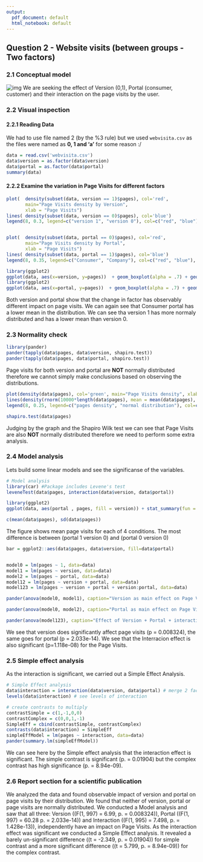 ```yaml
---
output:
  pdf_document: default
  html_notebook: default
---
```


## Question 2 - Website visits (between groups - Two factors)

### 2.1 Conceptual model
![img](C:\Users\bshar\Desktop\Studies\Q3\Sem Data Sci\semimar-data-sci\Coursework-A\Part-2\Ques-2\Q2 conceptual model.jpg)
We are seeking the effect of Version (0,1), Portal (consumer, customer) and their interaction on the page visits by the user.

### 2.2 Visual inspection
#### 2.2.1 Reading Data

We had to use file named 2 (by the %3 rule) but we used ```webvisita.csv``` as the files were named as **0, 1 and 'a'** for some reason  :/

```r
data = read.csv('webvisita.csv')
data$version = as.factor(data$version)
data$portal = as.factor(data$portal)
summary(data)
```

#### 2.2.2 Examine the variation in Page Visits for different factors


```r
plot(  density(subset(data, version == 1)$pages), col='red', 
       main="Page Visits density by Version",
       xlab = "Page Visits")
lines( density(subset(data, version == 0)$pages), col='blue')
legend(8, 0.3, legend=c("version 1", "version 0"), col=c("red", "blue"), lty=1, cex=0.8)


plot(  density(subset(data, portal == 0)$pages), col='red',
       main="Page Visits density by Portal",
       xlab = "Page Visits")
lines( density(subset(data, portal == 1)$pages), col='blue')
legend(8, 0.35, legend=c("Consumer", "Company"), col=c("red", "blue"), lty=1, cex=0.8)
```

```r
library(ggplot2)
ggplot(data, aes(x=version, y=pages))  + geom_boxplot(alpha = .7) + geom_jitter(width = .05, alpha = .2) 
library(ggplot2)
ggplot(data, aes(x=portal, y=pages))  + geom_boxplot(alpha = .7) + geom_jitter(width = .05, alpha = .2) 
```



Both version and portal show that the change in factor has observably different impact on page visits. We can again see that Consumer portal has a lower mean in the distribution. We can see tha version 1 has more normaly distributed and has a lower mean than version 0.

### 2.3 Normality check

```r
library(pander)
pander(tapply(data$pages, data$version, shapiro.test))
pander(tapply(data$pages, data$portal, shapiro.test))
```

Page visits for both version and portal are **NOT** normally distributed therefore we cannot simply make conclusions based on observing the distributions.
```r
plot(density(data$pages), col='green', main="Page Visits density", xlab = "Page Visits")
lines(density(rnorm(10000*length(data$pages), mean = mean(data$pages), sd = sd(data$pages))))
legend(8, 0.25, legend=c("pages density", "normal distribution"), col=c("green", "black"), lty=1, cex=0.8)
```

```r
shapiro.test(data$pages)
```

Judging by the graph and the Shapiro Wilk test we can see that Page Visits are also **NOT** normally distributed therefore we need to perform some extra analysis.


### 2.4 Model analysis

Lets build some linear models and see the significanse of the variables.
```r
# Model analysis
library(car) #Package includes Levene's test 
leveneTest(data$pages, interaction(data$version, data$portal))
```
```r
library(ggplot2)
ggplot(data, aes(portal , pages, fill = version)) + stat_summary(fun = mean, geom = "bar", position="dodge")
```
```r
c(mean(data$pages), sd(data$pages))
```


The figure shows mean page visits for each of 4 conditions. The most difference is between (portal 1 version 0) and (portal 0 version 0)


```r
bar = ggplot2::aes(data$pages, data$version, fill=data$portal)


model0 = lm(pages ~ 1, data=data)
model1 = lm(pages ~ version, data=data)
model2 = lm(pages ~ portal, data=data)
model12 = lm(pages ~ version + portal, data=data)
model123 = lm(pages ~ version + portal + version:portal, data=data)

pander(anova(model0, model1), caption="Version as main effect on Page Visits")
```


```r
pander(anova(model0, model2), caption="Portal as main effect on Page Visits")
```


```r
pander(anova(model123), caption="Effect of Version + Portal + interaction on Page Visits")
```

We see that version does significantly affect page visits (p = 0.008324), the same goes for portal (p = 2.033e-14). We see that the Interracion effect is also significant (p=1.118e-08) for the Page Visits.



### 2.5 Simple effect analysis
As the interaction is significant, we carried out a Simple Effect Analysis.

```r
# Simple Effect analysis
data$interaction = interaction(data$version, data$portal) # merge 2 factors
levels(data$interaction) # see levels of interaction
```


```r
# create contrasts to multiply
contrastSimple = c(1,-1,0,0)
contrastComplex = c(0,0,1,-1)
SimpleEff = cbind(contrastSimple, contrastComplex)
contrasts(data$interaction) = SimpleEff
simpleEffModel = lm(pages ~ interaction, data=data)
pander(summary.lm(simpleEffModel))
```

We can see here by the Simple effect analysis that the interaction effect is significant. The simple contrast is significant (p. = 0.01904) but the complex contrast has high significance (p. = 8.94e-09).



### 2.6 Report section for a scientific publication
We analyzed the data and found observable impact of version and portal on page visits by their distribution. We found that neither of version, portal or page visits are normally distributed. We conducted a Model analysis and saw that all three: Version \((F(1, 997) = 6.99, p. = 0.008324)\), Portal \((F(1, 997) = 60.28 p. = 2.033e-14)\) and Interaction \((F(1, 995) = 7.498, p. = 1.428e-13)\), independently have an impact on Page Visits. As the interaction effect was significant we conducted a Simple Effect analysis. It revealed a barely un-significant difference \((t = -2.349, p. = 0.01904)\) for simple contrast and a more significant difference \((t = 5.799, p. = 8.94e-09)\) for the complex contrast.